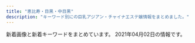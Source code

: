 ```yaml
---
title: "恵比寿・目黒・中目黒"
description: "キーワード別にの巨乳アジアン・チャイナエステ嬢情報をまとめました。"
---
```


新着画像と新着キーワードをまとめています。
2021年04月02日の情報です。

<DmmAffiliateIns />
<KeywordTable
  shops={
    [
    {
        "img_links": [
            "http://www.himawari-aroma.xyz/images/13.png",
            "http://www.himawari-aroma.xyz/images/sys.jpg",
            "http://www.himawari-aroma.xyz/images/shop/4/1.jpg",
            "http://www.himawari-aroma.xyz/images/shop/1.png",
            "http://www.himawari-aroma.xyz/images/shop/4/2.jpg",
            "http://www.himawari-aroma.xyz/images/staff/3/ami.png",
            "http://www.himawari-aroma.xyz/images/psd/off.jpg",
            "http://www.himawari-aroma.xyz/images/staff/3/mayu.png"
        ],
        "url": "http://www.himawari-aroma.xyz/",
        "keywords": {},
        "name": "\u3072\u307e\u308f\u308a",
        "station": "JR\u6075\u6bd4\u5bff\u99c5\u897f\u53e3"
    },
    {
        "name": "RelaCute \u30ea\u30e9\u30ad\u30e5\u30fc\u30c8",
        "keywords": {},
        "station": "JR\u76ee\u9ed2\u99c5\u6771\u53e3",
        "url": "http://relacute.tyo.cm/",
        "img_links": []
    },
    {
        "img_links": [
            "http://iyashi-kokoro.info/img/st49.jpg",
            "http://iyashi-kokoro.info/i/img/st65.jpg",
            "http://iyashi-kokoro.info/img/st53.jpg",
            "http://iyashi-kokoro.info/i/img/st20.jpg",
            "http://iyashi-kokoro.info/i/img/r3.jpg",
            "http://iyashi-kokoro.info/i/img/st29.jpg",
            "http://iyashi-kokoro.info/i/img/st44.jpg",
            "http://iyashi-kokoro.info/img/s54.jpg",
            "http://iyashi-kokoro.info/img/st62.jpg",
            "http://iyashi-kokoro.info/i/img/st39.jpg",
            "http://iyashi-kokoro.info/i/img/r5.jpg",
            "http://iyashi-kokoro.info/i/img/st32.jpg",
            "http://iyashi-kokoro.info/i/img/st51.jpg",
            "http://iyashi-kokoro.info/img/cam.jpg",
            "http://iyashi-kokoro.info/img/st43.jpg",
            "http://iyashi-kokoro.info/i/img/st58.jpg",
            "http://iyashi-kokoro.info/img/st51.jpg",
            "http://iyashi-kokoro.info/i/img/s4.jpg",
            "http://iyashi-kokoro.info/img/s57.jpg",
            "http://iyashi-kokoro.info/img/st59.jpg",
            "http://iyashi-kokoro.info/i/img/st53.jpg",
            "http://iyashi-kokoro.info/img/s64.jpg",
            "http://iyashi-kokoro.info/img/st39.jpg",
            "http://iyashi-kokoro.info/i/img/st49.jpg",
            "http://iyashi-kokoro.info/i/img/st56.jpg",
            "http://iyashi-kokoro.info/img/st61.jpg",
            "http://iyashi-kokoro.info/i/img/st42.jpg",
            "http://iyashi-kokoro.info/img/st29.jpg",
            "http://iyashi-kokoro.info/img/st65.jpg",
            "http://iyashi-kokoro.info/img/st42.jpg",
            "http://iyashi-kokoro.info/img/s58.jpg",
            "http://iyashi-kokoro.info/i/img/r1.jpg",
            "http://iyashi-kokoro.info/img/st40.jpg",
            "http://iyashi-kokoro.info/i/img/s3.jpg",
            "http://iyashi-kokoro.info/i/img/st57.jpg",
            "http://iyashi-kokoro.info/img/s59.jpg",
            "http://iyashi-kokoro.info/i/img/st41.jpg",
            "http://iyashi-kokoro.info/img/st56.jpg",
            "http://iyashi-kokoro.info/img/mo.png",
            "http://iyashi-kokoro.info/i/img/st62.jpg",
            "http://iyashi-kokoro.info/img/s55.jpg",
            "http://iyashi-kokoro.info/img/s60.jpg",
            "http://iyashi-kokoro.info/img/st41.jpg",
            "http://iyashi-kokoro.info/i/img/st43.jpg",
            "http://iyashi-kokoro.info/i/img/st50.jpg",
            "http://iyashi-kokoro.info/img/s63.jpg",
            "http://iyashi-kokoro.info/i/img/st40.jpg",
            "http://iyashi-kokoro.info/img/st63.jpg",
            "http://iyashi-kokoro.info/img/s62.jpg",
            "http://iyashi-kokoro.info/img/st60.jpg",
            "http://iyashi-kokoro.info/img/botton.jpg",
            "http://iyashi-kokoro.info/img/st44.jpg",
            "http://iyashi-kokoro.info/img/st58.jpg",
            "http://iyashi-kokoro.info/img/s56.jpg",
            "http://iyashi-kokoro.info/img/st20.jpg",
            "http://iyashi-kokoro.info/i/img/st60.jpg",
            "http://iyashi-kokoro.info/i/img/st52.jpg",
            "http://iyashi-kokoro.info/i/img/st61.jpg",
            "http://iyashi-kokoro.info/img/st32.jpg",
            "http://iyashi-kokoro.info/img/s18.jpg",
            "http://iyashi-kokoro.info/img/st55.jpg",
            "http://iyashi-kokoro.info/i/img/s2.jpg",
            "http://iyashi-kokoro.info/i/img/st54.jpg",
            "http://iyashi-kokoro.info/i/img/r4.jpg",
            "http://iyashi-kokoro.info/i/img/r2.jpg",
            "http://iyashi-kokoro.info/i/img/st59.jpg",
            "http://iyashi-kokoro.info/i/img/r6.jpg",
            "http://iyashi-kokoro.info/img/st57.jpg",
            "http://iyashi-kokoro.info/img/s65.jpg",
            "http://iyashi-kokoro.info/img/st64.jpg",
            "http://iyashi-kokoro.info/img/st54.jpg",
            "http://iyashi-kokoro.info/img/st46.jpg",
            "http://iyashi-kokoro.info/i/img/st64.jpg",
            "http://iyashi-kokoro.info/i/img/s1.jpg",
            "http://iyashi-kokoro.info/i/img/st55.jpg",
            "http://iyashi-kokoro.info/img/st52.jpg",
            "http://iyashi-kokoro.info/img/s61.jpg",
            "http://iyashi-kokoro.info/img/fla.jpg",
            "http://iyashi-kokoro.info/i/img/st63.jpg",
            "http://iyashi-kokoro.info/img/st50.jpg"
        ],
        "station": "JR\u76ee\u9ed2\u99c5\u6771\u53e3",
        "url": "http://iyashi-kokoro.info/",
        "keywords": {
            "88": 7,
            "86": 38,
            "E": 13,
            "D": 40,
            "87": 3,
            "C": 7,
            "85": 5
        },
        "name": "\u307f\u3086\u304d"
    },
    {
        "station": "JR\u76ee\u9ed2\u99c5\u6771\u53e3",
        "keywords": {
            "82": 2,
            "F": 1,
            "C": 8,
            "87": 4,
            "83": 8,
            "E": 3,
            "D": 20,
            "89": 1,
            "93": 1,
            "86": 10,
            "85": 7,
            "G": 1
        },
        "url": "http://victoria.tyo.cm/",
        "img_links": [
            "http://victoria.tyo.cm/photos/sites/13/2020/01/2020011205500461.jpg",
            "http://victoria.tyo.cm/photos/sites/13/2018/12/2018122701570643.jpg",
            "http://victoria.tyo.cm/photos/sites/13/2019/01/2019012509534353.jpg",
            "http://victoria.tyo.cm/photos/sites/13/2020/02/202002030340133.jpg",
            "http://victoria.tyo.cm/images/room2.jpg",
            "http://victoria.tyo.cm/photos/sites/13/2021/02/2021021509575615.jpg",
            "http://victoria.tyo.cm/photos/sites/13/2020/01/2020011104241542.jpg",
            "http://victoria.tyo.cm/photos/sites/13/2019/04/2019040304024424.jpg",
            "http://victoria.tyo.cm/photos/sites/13/2020/02/2020021307433041.jpg",
            "http://victoria.tyo.cm/photos/sites/13/2019/01/2019011103510521.jpg",
            "http://victoria.tyo.cm/images/pick.jpg",
            "http://victoria.tyo.cm/photos/sites/13/2020/03/2020031904101259.jpg",
            "http://victoria.tyo.cm/images/room4.jpg",
            "http://victoria.tyo.cm/photos/sites/13/2018/12/2018122904411765.jpg",
            "http://victoria.tyo.cm/images/room3.jpg",
            "http://victoria.tyo.cm/photos/sites/13/2019/10/2019101403232834.jpg",
            "http://victoria.tyo.cm/images/face.jpg",
            "http://victoria.tyo.cm/photos/sites/13/2019/02/2019022703022355.jpg",
            "http://victoria.tyo.cm/photos/sites/13/2019/02/2019021407162693.jpg",
            "http://victoria.tyo.cm/photos/sites/13/2019/06/2019061005275095.jpg",
            "http://victoria.tyo.cm/photos/sites/13/2019/02/2019021206543056.jpg",
            "http://victoria.tyo.cm/photos/sites/13/2019/08/2019080607062415.jpg",
            "http://victoria.tyo.cm/photos/sites/13/2019/10/2019100904082968.jpg",
            "http://victoria.tyo.cm/photos/sites/13/2019/04/2019041807165826.jpg",
            "http://victoria.tyo.cm/photos/sites/13/2018/12/2018122701570616.jpg",
            "https://www.a-side.com/ad/koko/include/banner/koko_125x125.png",
            "http://victoria.tyo.cm/photos/sites/13/2020/01/2020012005552622.jpg",
            "http://victoria.tyo.cm/photos/sites/13/2019/01/2019012509505197.jpg",
            "http://victoria.tyo.cm/photos/sites/13/2020/10/2020100803550565.jpg",
            "http://victoria.tyo.cm/photos/sites/13/2018/12/2018121502493953.jpg",
            "http://victoria.tyo.cm/photos/sites/13/2019/05/201905100639429.jpg",
            "http://victoria.tyo.cm/images/top.jpg",
            "http://victoria.tyo.cm/photos/sites/13/2019/10/2019100904083557.jpg",
            "http://victoria.tyo.cm/photos/sites/13/2019/07/2019070206503156.jpg",
            "http://victoria.tyo.cm/photos/sites/13/2018/12/2018121502493814.jpg",
            "http://victoria.tyo.cm/photos/sites/13/2018/12/2018121502493879.jpg",
            "http://victoria.tyo.cm/images/room1.jpg",
            "http://victoria.tyo.cm/photos/sites/13/2019/01/2019010506293526.jpg",
            "http://victoria.tyo.cm/photos/sites/13/2019/12/2019120904521737.jpg",
            "http://victoria.tyo.cm/photos/sites/13/2019/12/2019120904521188.jpg",
            "http://victoria.tyo.cm/photos/sites/13/2019/01/2019010506292922.jpg",
            "http://victoria.tyo.cm/photos/sites/13/2019/12/2019120106181894.jpg",
            "http://victoria.tyo.cm/photos/sites/13/2018/12/2018122904422525.jpg",
            "http://victoria.tyo.cm/photos/sites/13/2019/01/2019012108071242.jpg",
            "http://victoria.tyo.cm/images/mobile.jpg",
            "http://victoria.tyo.cm/images/news.jpg",
            "http://victoria.tyo.cm/images/s_staff.png",
            "http://victoria.tyo.cm/photos/sites/13/2019/12/2019120406433710.jpg",
            "http://victoria.tyo.cm/photos/sites/13/2018/12/2018121502493847.jpg",
            "http://victoria.tyo.cm/photos/sites/13/2020/02/2020020104570910.jpg",
            "http://victoria.tyo.cm/photos/sites/13/2020/01/2020012005552181.jpg"
        ],
        "name": "Victoria\u30fb\u30d3\u30af\u30c8\u30ea\u30a2"
    },
    {
        "keywords": {},
        "url": "http://www.ourstarts.site/",
        "name": "\u30cb\u30e3\u30fc\u30cb\u30e3\u30fc",
        "station": "JR\u6075\u6bd4\u5bff\u99c5\u897f\u53e3",
        "img_links": [
            "http://www.ourstarts.site/templets/default/picture/tel_contact.png",
            "http://www.ourstarts.site/uploads/allimg/200729/1-200H9141912.jpg",
            "http://www.ourstarts.site/uploads/allimg/200729/1-200H9141213.jpg",
            "http://www.ourstarts.site/templets/default/images/t3.jpg",
            "http://www.ourstarts.site/templets/default/picture/staff.png",
            "http://www.ourstarts.site/templets/default/picture/close.png",
            "http://www.ourstarts.site/uploads/200729/1-200H9140Q13E.jpg",
            "http://www.ourstarts.site/templets/default/picture/news.png",
            "http://www.ourstarts.site/templets/default/picture/head_tell.png",
            "http://www.ourstarts.site/templets/default/images/t2.jpg",
            "http://www.ourstarts.site/templets/default/picture/timg (1).png",
            "http://www.ourstarts.site/uploads/allimg/200729/1-200H9141229.jpg",
            "http://www.ourstarts.site/templets/default/picture/foot_tel.png",
            "http://www.ourstarts.site/uploads/200729/1-200H9140K5J4.jpg",
            "http://www.ourstarts.site/uploads/200729/1-200H9141612609.jpg",
            "http://www.ourstarts.site/templets/default/picture/right.png",
            "http://www.ourstarts.site/templets/default/images/t1.jpg",
            "http://www.ourstarts.site/uploads/180917/1-1P91G6122J28.jpg"
        ]
    },
    {
        "name": "\u30d0\u30d9\u30eb",
        "url": "https://meguro-babel.com/",
        "img_links": [
            "https://meguro-babel.com/images/room/photo02.jpg",
            "https://meguro-babel.com/images/room/photo03.jpg",
            "https://meguro-babel.com/girl/9.jpg",
            "https://meguro-babel.com/topics/img/156-1.jpg",
            "https://meguro-babel.com/girl/4.jpg",
            "https://meguro-babel.com/girl/21.jpg",
            "https://meguro-babel.com/topics/img/145-1.jpg",
            "https://meguro-babel.com/images/topimg4.jpg",
            "https://meguro-babel.com/images/room/photo04.jpg",
            "https://meguro-babel.com/girl/7.jpg",
            "https://meguro-babel.com/images/room/photo01.jpg",
            "https://meguro-babel.com/images/qr.jpg",
            "https://meguro-babel.com/girl/15.jpg",
            "https://meguro-babel.com/girl/5.jpg",
            "https://meguro-babel.com/images/img_1.jpg",
            "https://meguro-babel.com/girl/1.jpg",
            "https://meguro-babel.com/girl/8.jpg",
            "https://meguro-babel.com/topics/img/158-1.jpg",
            "https://meguro-babel.com/girl/24.jpg"
        ],
        "keywords": {},
        "station": "JR\u76ee\u9ed2\u99c5\u6771\u53e3"
    },
    {
        "keywords": {
            "87": 4,
            "D": 6,
            "85": 2,
            "86": 2,
            "C": 14
        },
        "station": "\u897f\u5c0f\u5c71\u99c5",
        "img_links": [
            "http://www.oasis.esjoho.com/files/004-02.jpg",
            "http://www.oasis.esjoho.com/img/btn_side_mobile.jpg",
            "http://www.oasis.esjoho.com/img/tel.png",
            "http://www.oasis.esjoho.com/files/002.jpg",
            "http://www.oasis.esjoho.com/img/pickup.jpg",
            "http://www.oasis.esjoho.com/files/004.jpg",
            "http://www.oasis.esjoho.com/files/005-02.jpg",
            "http://www.oasis.esjoho.com/files/005.jpg",
            "http://www.oasis.esjoho.com/files/001.jpg",
            "http://www.oasis.esjoho.com/files/001-02.jpg",
            "http://www.oasis.esjoho.com/files/002-02.jpg",
            "http://www.oasis.esjoho.com/img/goback.jpg",
            "http://www.oasis.esjoho.com/img/btn_blog.png",
            "http://www.oasis.esjoho.com/img/ttl_info.png",
            "http://www.oasis.esjoho.com/img/ttl_news.png"
        ],
        "url": "http://www.oasis.esjoho.com/",
        "name": "\u7652\u3057\u5bb6"
    },
    {
        "station": "\u4e2d\u76ee\u9ed2\u99c5\u897f\u53e3",
        "url": "http://nakamegurofun.com/",
        "img_links": [
            "http://nakamegurofun.com/files/003-020964.jpg",
            "http://nakamegurofun.com/images/s1.jpg",
            "http://nakamegurofun.com/files/0050964.jpg",
            "http://nakamegurofun.com/images/zi_staff.png",
            "http://nakamegurofun.com/files/005-030964.jpg",
            "http://nakamegurofun.com/files/003-030964.jpg",
            "http://nakamegurofun.com/files/0020964.jpg",
            "http://nakamegurofun.com/files/0054f22.jpg",
            "http://nakamegurofun.com/images/shop/shop04.jpg",
            "http://nakamegurofun.com/images/s4.jpg",
            "http://nakamegurofun.com/files/008-030964.jpg",
            "http://nakamegurofun.com/files/005fa9d.jpg",
            "http://nakamegurofun.com/files/008fa9d.jpg",
            "http://nakamegurofun.com/files/005-020964.jpg",
            "http://nakamegurofun.com/images/main_top.png",
            "http://nakamegurofun.com/files/006-020964.jpg",
            "http://nakamegurofun.com/files/008-020964.jpg",
            "http://nakamegurofun.com/files/0030964.jpg",
            "http://nakamegurofun.com/images/infotiao1.jpg",
            "http://nakamegurofun.com/files/002-020964.jpg",
            "http://nakamegurofun.com/images/s3.jpg",
            "http://nakamegurofun.com/images/shop/shop02.jpg",
            "http://nakamegurofun.com/images/service91a6.png",
            "http://nakamegurofun.com/images/shop/shop03.jpg",
            "http://nakamegurofun.com/files/003fa9d.jpg",
            "http://nakamegurofun.com/files/002fa9d.jpg",
            "http://nakamegurofun.com/images/tel.png",
            "http://nakamegurofun.com/files/0060964.jpg",
            "http://nakamegurofun.com/files/006fa9d.jpg",
            "http://nakamegurofun.com/files/0084f22.jpg",
            "http://nakamegurofun.com/files/0024f22.jpg",
            "http://nakamegurofun.com/files/006-030964.jpg",
            "http://nakamegurofun.com/images/shop/shop01.jpg",
            "http://nakamegurofun.com/files/007fa9d.jpg",
            "http://nakamegurofun.com/files/007-020964.jpg",
            "http://nakamegurofun.com/files/0074f22.jpg",
            "http://nakamegurofun.com/images/xian.png",
            "http://nakamegurofun.com/files/007-030964.jpg",
            "http://nakamegurofun.com/files/0064f22.jpg",
            "http://nakamegurofun.com/images/zi_massage.png",
            "http://nakamegurofun.com/images/s2.jpg",
            "http://nakamegurofun.com/files/0034f22.jpg",
            "http://nakamegurofun.com/files/0070964.jpg",
            "http://nakamegurofun.com/files/002-030964.jpg",
            "http://nakamegurofun.com/files/0080964.jpg",
            "http://nakamegurofun.com/images/s5.jpg",
            "http://nakamegurofun.com/images/main_bottom.png"
        ],
        "keywords": {
            "D": 5,
            "87": 4,
            "88": 1,
            "C": 1,
            "85": 1
        },
        "name": "Flower \uff5e\u30d5\u30e9\u30ef\u30fc\uff5e"
    },
    {
        "station": "\u4e2d\u76ee\u9ed2\u99c5\u5357\u6539\u672d\u897f\u53e3",
        "url": "http://kaizokusen.jpn.mn/",
        "img_links": [
            "http://kaizokusen.jpn.mn/photos/sites/31/2019/12/201912200917482.jpg",
            "http://kaizokusen.jpn.mn/images/s_pick.png",
            "http://kaizokusen.jpn.mn/photos/sites/31/2020/05/2020051510144982.jpg",
            "http://kaizokusen.jpn.mn/photos/sites/31/2020/11/2020112103070699.jpg",
            "http://kaizokusen.jpn.mn/photos/sites/31/2019/11/2019111410352979.jpg",
            "http://kaizokusen.jpn.mn/photos/sites/31/2019/02/2019021410470448.jpg",
            "http://kaizokusen.jpn.mn/photos/sites/31/2019/01/2019010309225534.jpg",
            "http://kaizokusen.jpn.mn/photos/sites/31/2020/12/2020120801390122.jpg",
            "http://kaizokusen.jpn.mn/photos/sites/31/2020/02/202002070127147.jpg",
            "http://kaizokusen.jpn.mn/photos/sites/31/2019/06/2019060402255271.jpg",
            "http://kaizokusen.jpn.mn/images/top.jpg",
            "http://kaizokusen.jpn.mn/images/news_bj1.jpg",
            "http://kaizokusen.jpn.mn/photos/sites/31/2020/06/2020060409294464.jpg",
            "http://kaizokusen.jpn.mn/photos/sites/31/2019/06/2019061406003197.jpg",
            "http://kaizokusen.jpn.mn/images/s_contact.jpg",
            "http://kaizokusen.jpn.mn/photos/sites/31/2019/11/2019111401215721.jpg",
            "http://kaizokusen.jpn.mn/images/s_news.jpg",
            "http://kaizokusen.jpn.mn/images/headline.jpg",
            "http://kaizokusen.jpn.mn/photos/sites/31/2020/04/2020042207290081.jpg",
            "http://kaizokusen.jpn.mn/photos/sites/31/2020/08/2020082411195272.jpg",
            "http://kaizokusen.jpn.mn/photos/sites/31/2019/11/2019112102290816.jpg",
            "http://kaizokusen.jpn.mn/photos/sites/31/2019/03/2019032710574970.jpg",
            "http://kaizokusen.jpn.mn/photos/sites/31/2019/01/2019012803255272.jpg",
            "http://kaizokusen.jpn.mn/photos/sites/31/2020/03/2020031402334084.jpg",
            "http://kaizokusen.jpn.mn/photos/sites/31/2018/12/2018121710580889.jpg",
            "http://kaizokusen.jpn.mn/photos/sites/31/2020/06/2020061302013959.jpg",
            "http://kaizokusen.jpn.mn/photos/sites/31/2020/02/2020022107354732.jpg",
            "http://kaizokusen.jpn.mn/photos/sites/31/2018/12/2018122706404758.jpg",
            "http://kaizokusen.jpn.mn/photos/sites/31/2020/01/2020011609085443.jpg",
            "http://kaizokusen.jpn.mn/images/end.png",
            "http://kaizokusen.jpn.mn/images/s_link.png",
            "http://kaizokusen.jpn.mn/images/news04.jpg",
            "http://kaizokusen.jpn.mn/photos/sites/31/2019/06/2019060402255852.jpg",
            "http://kaizokusen.jpn.mn/photos/sites/31/2019/01/201901130238317.jpg",
            "http://kaizokusen.jpn.mn/images/mobile.jpg",
            "http://kaizokusen.jpn.mn/photos/sites/31/2019/05/2019051702252726.jpg",
            "http://kaizokusen.jpn.mn/photos/sites/31/2021/03/202103220145503.jpg",
            "http://kaizokusen.jpn.mn/photos/sites/31/2020/03/2020030801205388.jpg",
            "http://kaizokusen.jpn.mn/photos/sites/31/2019/06/2019061406003081.jpg",
            "http://kaizokusen.jpn.mn/photos/sites/31/2019/09/2019092905302643.jpg",
            "http://kaizokusen.jpn.mn/photos/sites/31/2020/08/2020080301195061.jpg",
            "http://kaizokusen.jpn.mn/photos/sites/31/2020/01/2020010602051995.jpg",
            "http://kaizokusen.jpn.mn/photos/sites/31/2019/12/2019122806012497.jpg",
            "http://kaizokusen.jpn.mn/images/news_bj3.jpg",
            "http://kaizokusen.jpn.mn/photos/sites/31/2019/04/2019040301572848.jpg",
            "http://kaizokusen.jpn.mn/images/news03.jpg",
            "http://kaizokusen.jpn.mn/photos/sites/31/2019/09/2019091102140786.jpg",
            "http://kaizokusen.jpn.mn/photos/sites/31/2019/03/2019032601332117.jpg",
            "http://kaizokusen.jpn.mn/photos/sites/31/2019/12/2019121904244431.jpg",
            "http://kaizokusen.jpn.mn/photos/sites/31/2020/06/2020061305220545.jpg",
            "http://kaizokusen.jpn.mn/photos/sites/31/2019/02/2019022801560094.jpg",
            "http://kaizokusen.jpn.mn/photos/sites/31/2020/06/2020062208015349.jpg",
            "http://kaizokusen.jpn.mn/images/s_staff.png",
            "http://kaizokusen.jpn.mn/photos/sites/31/2018/07/2018070912312985.jpg"
        ],
        "name": "\u6d77\u8cca\u8239",
        "keywords": {
            "83": 7,
            "C": 44,
            "88": 9,
            "85": 27,
            "84": 2,
            "D": 76,
            "E": 27,
            "87": 31,
            "86": 30
        }
    },
    {
        "img_links": [
            "http://angel.jpn.cm/photos/sites/3/2017/11/201711280608539.jpg",
            "http://angel.jpn.cm/images/s_mobile.png",
            "http://angel.jpn.cm/photos/sites/3/2016/08/staff7a.jpg",
            "http://angel.jpn.cm/photos/sites/3/2018/11/201811011331167.jpg",
            "http://angel.jpn.cm/photos/sites/3/2021/02/2021021714005240.jpg",
            "http://angel.jpn.cm/photos/sites/3/2019/07/2019071213431954.jpg",
            "http://angel.jpn.cm/photos/sites/3/2016/10/staff41.jpg",
            "http://angel.jpn.cm/photos/sites/3/2019/11/201911181407260.jpg",
            "http://angel.jpn.cm/images/s_staff.png",
            "http://angel.jpn.cm/photos/sites/3/2016/09/staff40a.jpg",
            "http://angel.jpn.cm/photos/sites/3/2016/08/staff21.jpg",
            "http://angel.jpn.cm/images/s_link.png",
            "http://angel.jpn.cm/images/room5.jpg",
            "http://angel.jpn.cm/photos/sites/3/2016/08/staff11.jpg",
            "http://angel.jpn.cm/photos/sites/3/2016/08/staff25a.jpg",
            "http://angel.jpn.cm/images/nbj3.jpg",
            "http://angel.jpn.cm/photos/sites/3/2016/10/staff01a.jpg",
            "http://angel.jpn.cm/images/top01.jpg",
            "http://angel.jpn.cm/photos/sites/3/2017/03/2.jpg",
            "http://angel.jpn.cm/images/room1.jpg",
            "http://angel.jpn.cm/photos/sites/3/2021/02/2021022516024747.jpg",
            "http://angel.jpn.cm/photos/sites/3/2016/08/staff29.jpg",
            "http://angel.jpn.cm/photos/sites/3/2016/08/staff24.jpg",
            "http://angel.jpn.cm/images/girl-z2.jpg",
            "http://angel.jpn.cm/photos/sites/3/2016/08/staff5.jpg",
            "http://angel.jpn.cm/images/room7.jpg",
            "http://angel.jpn.cm/photos/sites/3/2020/09/2020092511154515.jpg",
            "http://angel.jpn.cm/photos/sites/3/2016/08/staff7.jpg",
            "http://angel.jpn.cm/photos/sites/3/2019/12/2019122718552333.jpg",
            "http://angel.jpn.cm/photos/sites/3/2016/08/staff22a.jpg",
            "http://angel.jpn.cm/photos/sites/3/2017/12/201712270537317.jpg",
            "http://angel.jpn.cm/photos/sites/3/2019/06/201906051042276.jpg",
            "http://angel.jpn.cm/photos/sites/3/2016/08/staff23.jpg",
            "http://angel.jpn.cm/photos/sites/3/2019/10/2019100910242499.jpg",
            "http://angel.jpn.cm/photos/sites/3/2016/08/staff35.jpg",
            "http://angel.jpn.cm/photos/sites/3/2016/08/staff28.jpg",
            "http://angel.jpn.cm/photos/sites/3/2016/08/staff4.jpg",
            "http://angel.jpn.cm/photos/sites/3/2016/08/staff39.jpg",
            "http://angel.jpn.cm/photos/sites/3/2017/05/8.jpg",
            "http://angel.jpn.cm/photos/sites/3/2018/09/2018091001155585.jpg",
            "http://angel.jpn.cm/images/mobile.jpg",
            "http://angel.jpn.cm/photos/sites/3/2019/12/2019122718552413.jpg",
            "http://angel.jpn.cm/photos/sites/3/2016/08/staff38.jpg",
            "http://angel.jpn.cm/photos/sites/3/2018/06/2018061505064251.jpg",
            "http://angel.jpn.cm/photos/sites/3/2016/08/staff4a.jpg",
            "http://angel.jpn.cm/photos/sites/3/2017/04/1.jpg",
            "http://angel.jpn.cm/images/room4.jpg",
            "http://cdn.dino-es.com/images/logo/150x40DinoEs.png",
            "http://angel.jpn.cm/images/s_pick.png",
            "http://angel.jpn.cm/photos/sites/3/2016/08/staff2.jpg",
            "http://angel.jpn.cm/photos/sites/3/2016/10/staff01.jpg",
            "http://angel.jpn.cm/photos/sites/3/2016/08/staff28a.jpg",
            "http://angel.jpn.cm/photos/sites/3/2016/08/staff37.jpg",
            "http://angel.jpn.cm/images/room2.jpg",
            "http://angel.jpn.cm/photos/sites/3/2016/08/staff22.jpg",
            "http://angel.jpn.cm/photos/sites/3/2018/06/2018062105525655.jpg",
            "http://angel.jpn.cm/photos/sites/3/2019/12/2019122718552430.jpg",
            "http://angel.jpn.cm/photos/sites/3/2016/08/staff25.jpg",
            "http://angel.jpn.cm/photos/sites/3/2017/01/1.jpg",
            "http://angel.jpn.cm/photos/sites/3/2016/09/staff40.jpg",
            "http://angel.jpn.cm/photos/sites/3/2017/11/2017112010234266.jpg",
            "http://angel.jpn.cm/images/top02.jpg",
            "http://angel.jpn.cm/photos/sites/3/2020/06/2020061515170635.jpg",
            "http://angel.jpn.cm/photos/sites/3/2018/06/2018061601280885.jpg",
            "http://angel.jpn.cm/photos/sites/3/2016/08/staff36h.jpg",
            "http://angel.jpn.cm/images/room6.jpg",
            "http://angel.jpn.cm/photos/sites/3/2016/08/staff36g.jpg",
            "http://angel.jpn.cm/photos/sites/3/2016/08/staff8.jpg",
            "http://angel.jpn.cm/photos/sites/3/2016/08/staff3.jpg",
            "http://angel.jpn.cm/images/s_news.png",
            "http://angel.jpn.cm/photos/sites/3/2019/11/2019111814073465.jpg",
            "http://angel.jpn.cm/photos/sites/3/2018/06/2018061505064271.jpg",
            "http://angel.jpn.cm/photos/sites/3/2016/08/staff8a.jpg",
            "http://angel.jpn.cm/photos/sites/3/2016/08/staff3a.jpg",
            "http://angel.jpn.cm/images/girl-z1.jpg",
            "http://angel.jpn.cm/photos/sites/3/2016/09/72670992207769698.jpg",
            "http://angel.jpn.cm/photos/sites/3/2016/08/staff29a.jpg",
            "http://angel.jpn.cm/photos/sites/3/2019/06/2019060510404179.jpg",
            "http://angel.jpn.cm/photos/sites/3/2018/06/2018061601280970.jpg",
            "http://angel.jpn.cm/images/room3.jpg",
            "http://angel.jpn.cm/photos/sites/3/2016/08/staff21a.jpg",
            "http://angel.jpn.cm/photos/sites/3/2016/08/staff37a.jpg",
            "http://angel.jpn.cm/photos/sites/3/2016/08/staff14.jpg",
            "http://angel.jpn.cm/photos/sites/3/2016/08/staff2a.jpg",
            "http://angel.jpn.cm/photos/sites/3/2019/07/2019071016030711.jpg",
            "http://angel.jpn.cm/images/info.jpg"
        ],
        "url": "http://angel.jpn.cm/",
        "station": "JR\u76ee\u9ed2\u99c5\u6771\u53e3",
        "keywords": {
            "F": 1,
            "85": 5,
            "86": 8,
            "90": 1,
            "C": 40,
            "E": 4,
            "87": 4,
            "89": 4,
            "88": 2,
            "D": 26,
            "84": 3
        },
        "name": "Angel-\u30a8\u30f3\u30b8\u30a7\u30eb-"
    },
    {
        "keywords": {
            "D": 19,
            "C": 7,
            "86": 17,
            "85": 7,
            "E": 5,
            "83": 7
        },
        "station": "JR\u6075\u6bd4\u5bff\u99c5\u897f\u53e3",
        "url": "http://hi-msg.com/tonton/",
        "img_links": [
            "http://hi-msg.com/tonton/images/an_2_02.jpg",
            "http://hi-msg.com/tonton/images/an_5_01.jpg",
            "http://hi-msg.com/tonton/images/an_6_01.jpg",
            "http://hi-msg.com/tonton/images/an_1_01.jpg",
            "http://hi-msg.com/tonton/images/an_2_01.jpg",
            "http://hi-msg.com/tonton/images/index_01.jpg",
            "http://hi-msg.com/tonton/images/index-1.jpg",
            "http://hi-msg.com/tonton/images/staff_images/st3.jpg",
            "http://hi-msg.com/tonton/images/fbb.jpg",
            "http://hi-msg.com/tonton/images/an_6_02.jpg",
            "http://hi-msg.com/tonton/images/slider/slide2.png",
            "http://hi-msg.com/tonton/images/qr.jpg",
            "http://hi-msg.com/tonton/images/staff_images/st1.jpg",
            "http://hi-msg.com/tonton/images/an_5_02.jpg",
            "http://hi-msg.com/tonton/images/staff_images/st5.jpg",
            "http://hi-msg.com/tonton/images/slider/slide1s.png",
            "http://hi-msg.com/tonton/images/r4.jpg",
            "http://hi-msg.com/tonton/images/staff_images/st2.jpg",
            "http://hi-msg.com/tonton/images/an_1_02.jpg",
            "http://hi-msg.com/tonton/images/staff_images/st4.jpg",
            "http://hi-msg.com/tonton/images/r1.jpg",
            "http://hi-msg.com/tonton/images/eve1.png",
            "http://hi-msg.com/tonton/images/r2.jpg",
            "http://hi-msg.com/tonton/images/slider/slide3s.png",
            "http://hi-msg.com/tonton/images/sys1.jpg",
            "http://hi-msg.com/tonton/images/an_4_01.jpg",
            "http://hi-msg.com/tonton/images/slider/slide3.png",
            "http://hi-msg.com/tonton/images/staff_images/sl.png",
            "http://hi-msg.com/tonton/images/slider/slide1.png",
            "http://hi-msg.com/tonton/images/an_3_01.jpg",
            "http://hi-msg.com/tonton/images/an_3_02.jpg",
            "http://hi-msg.com/tonton/images/r3.jpg",
            "http://hi-msg.com/tonton/images/slider/slide2s.png",
            "http://hi-msg.com/tonton/images/an_4_02.jpg",
            "http://hi-msg.com/tonton/images/index-2.jpg"
        ],
        "name": "\u30c8\u30f3\u30c8\u30f3"
    },
    {
        "keywords": {
            "87": 12,
            "E": 2,
            "86": 12,
            "88": 2,
            "C": 13,
            "85": 13,
            "D": 24
        },
        "name": "\u7f8e\u9b54\u5973",
        "station": "JR\u6075\u6bd4\u5bff\u99c5\u897f\u53e3",
        "img_links": [
            "http://bimajo-massage.work/sp/img/sys.jpg",
            "http://bimajo-massage.work/sp/img/st7.jpg",
            "http://bimajo-massage.work/img/acc1.jpg",
            "http://bimajo-massage.work/sp/img/st1.jpg",
            "http://bimajo-massage.work/sp/img/pc.jpg",
            "http://bimajo-massage.work/img/st7.jpg",
            "http://bimajo-massage.work/sp/img/t-a.jpg",
            "http://bimajo-massage.work/sp/img/st5.jpg",
            "http://bimajo-massage.work/img/sta1.jpg",
            "http://bimajo-massage.work/img/st1.jpg",
            "http://bimajo-massage.work/sp/img/add.jpg",
            "http://bimajo-massage.work/sp/img/p-5.jpg",
            "http://bimajo-massage.work/sp/img/info.jpg",
            "http://bimajo-massage.work/sp/img/t-s.jpg",
            "http://bimajo-massage.work/img/acc2.jpg",
            "http://bimajo-massage.work/sp/img/tit.jpg",
            "http://bimajo-massage.work/sp/img/tel.jpg",
            "http://bimajo-massage.work/img/pic.png",
            "http://bimajo-massage.work/sp/img/st6.jpg",
            "http://bimajo-massage.work/img/mo.png",
            "http://bimajo-massage.work/sp/img/acc1.jpg",
            "http://bimajo-massage.work/img/st5.jpg",
            "http://bimajo-massage.work/sp/img/p-7.jpg",
            "http://bimajo-massage.work/sp/img/t-t.jpg",
            "http://bimajo-massage.work/sp/img/t-o.jpg",
            "http://bimajo-massage.work/img/sta7.jpg",
            "http://bimajo-massage.work/sp/img/pic.jpg",
            "http://bimajo-massage.work/sp/img/t-r.jpg",
            "http://bimajo-massage.work/img/sta5.jpg",
            "http://bimajo-massage.work/img/sta6.jpg",
            "http://bimajo-massage.work/img/xmas.png",
            "http://bimajo-massage.work/img/body-.png",
            "http://bimajo-massage.work/sp/img/p-6.jpg",
            "http://bimajo-massage.work/sp/img/acc2.jpg",
            "http://bimajo-massage.work/sp/img/time.jpg",
            "http://bimajo-massage.work/sp/img/cam.jpg",
            "http://bimajo-massage.work/img/st6.jpg",
            "http://bimajo-massage.work/sp/img/botton.jpg",
            "http://bimajo-massage.work/img/bottom.png"
        ],
        "url": "http://bimajo-massage.work/"
    },
    {
        "keywords": {
            "C": 35,
            "D": 19
        },
        "img_links": [
            "http://with-you.tyo.cm/photos/sites/6/2019/11/2019110107572662.jpg",
            "http://with-you.tyo.cm/photos/sites/6/2019/11/2019111915264046.jpg",
            "http://with-you.tyo.cm/photos/sites/6/2020/03/2020032714542799.jpg",
            "http://with-you.tyo.cm/photos/sites/6/2019/12/2019121914290210.jpg",
            "http://with-you.tyo.cm/images/s_pick.jpg",
            "http://with-you.tyo.cm/photos/sites/6/2019/11/2019112916075124.jpg",
            "http://with-you.tyo.cm/photos/sites/6/2019/11/2019112916080552.jpg",
            "http://with-you.tyo.cm/photos/sites/6/2019/12/2019121914290846.jpg",
            "http://with-you.tyo.cm/images/top.png",
            "http://with-you.tyo.cm/photos/sites/6/2019/12/2019121017051599.jpg",
            "http://with-you.tyo.cm/photos/sites/6/2019/11/2019112517122617.jpg",
            "http://with-you.tyo.cm/photos/sites/6/2020/03/2020032714573892.jpg",
            "http://with-you.tyo.cm/photos/sites/6/2019/03/2019030615474648.jpg",
            "http://with-you.tyo.cm/photos/sites/6/2019/11/2019110108001772.jpg",
            "http://with-you.tyo.cm/photos/sites/6/2019/10/2019102716505281.jpg",
            "http://with-you.tyo.cm/photos/sites/6/2019/11/2019111915264240.jpg",
            "http://with-you.tyo.cm/photos/sites/6/2019/11/2019110806175615.jpg",
            "http://with-you.tyo.cm/photos/sites/6/2021/02/2021022216380216.jpg",
            "http://with-you.tyo.cm/photos/sites/6/2020/09/2020092511214697.jpg",
            "http://with-you.tyo.cm/photos/sites/6/2020/06/2020061515330329.jpg",
            "http://with-you.tyo.cm/photos/sites/6/2019/12/2019121017051597.jpg",
            "http://with-you.tyo.cm/photos/sites/6/2020/06/2020061515324852.jpg",
            "http://with-you.tyo.cm/photos/sites/6/2019/11/2019110107573374.jpg",
            "http://with-you.tyo.cm/images/s_link.jpg",
            "http://with-you.tyo.cm/photos/sites/6/2019/11/2019110108002447.jpg",
            "http://with-you.tyo.cm/photos/sites/6/2019/06/2019060510455732.jpg",
            "http://with-you.tyo.cm/photos/sites/6/2019/02/2019021818395644.jpg",
            "http://with-you.tyo.cm/photos/sites/6/2019/11/2019110806175734.jpg",
            "http://with-you.tyo.cm/images/s_news.jpg",
            "http://with-you.tyo.cm/photos/sites/6/2019/02/2019021816155116.jpg",
            "http://with-you.tyo.cm/photos/sites/6/2019/10/2019102716505124.jpg",
            "http://with-you.tyo.cm/photos/sites/6/2019/11/2019112214502832.jpg",
            "http://with-you.tyo.cm/images/s_recuit.jpg",
            "http://with-you.tyo.cm/photos/sites/6/2019/11/2019112916075813.jpg",
            "http://with-you.tyo.cm/photos/sites/6/2019/02/2019021816145119.jpg",
            "http://with-you.tyo.cm/photos/sites/6/2019/11/2019110606012817.jpg",
            "http://with-you.tyo.cm/photos/sites/6/2019/11/2019112517121980.jpg",
            "http://with-you.tyo.cm/photos/sites/6/2019/02/2019021818404723.jpg",
            "http://with-you.tyo.cm/photos/sites/6/2019/11/2019112214503286.jpg",
            "http://with-you.tyo.cm/images/s_staff.jpg"
        ],
        "station": "JR\u76ee\u9ed2\u99c5\u6771\u53e3",
        "url": "http://with-you.tyo.cm",
        "name": "With you\u30fb\u30a6\u30a3\u30ba\u30e6\u30fc"
    },
    {
        "station": "JR\u76ee\u9ed2\u99c5\u6771\u53e3",
        "url": "http://kintsuki.este88.com/",
        "img_links": [
            "http://kintsuki.este88.com/images/ph1.jpg",
            "http://kintsuki.este88.com/gals/kixyoko1.jpg",
            "http://kintsuki.este88.com/gals/kaori1.jpg",
            "http://kintsuki.este88.com/gals/yuyu1.jpg",
            "http://kintsuki.este88.com/gals/mika1.jpg",
            "http://kintsuki.este88.com/gals/momo1.jpg",
            "http://kintsuki.este88.com/gals/rei1.jpg",
            "http://kintsuki.este88.com/images/r01.jpg",
            "http://kintsuki.este88.com/images/r02.jpg",
            "http://kintsuki.este88.com/gals/kana1.jpg",
            "http://kintsuki.este88.com/images/r04.jpg",
            "http://kintsuki.este88.com/gals/koyuki1.jpg",
            "http://kintsuki.este88.com/gals/rina1.jpg"
        ],
        "name": "\u91d1\u306e\u6708",
        "keywords": {}
    },
    {
        "keywords": {
            "E": 57,
            "89": 18,
            "86": 60,
            "82": 18,
            "87": 78,
            "83": 39,
            "D": 141,
            "85": 123,
            "C": 138
        },
        "url": "http://fiji-resort.ests.jp/",
        "station": "\u4e2d\u76ee\u9ed2\u99c5\u897f\u53e3",
        "name": "\u30d5\u30a3\u30b8\u30fc\u30ea\u30be\u30fc\u30c8",
        "img_links": [
            "http://fiji-resort.ests.jp/images/access01.jpg",
            "http://fiji-resort.ests.jp/images/s_link.png",
            "http://fiji-resort.ests.jp/images/access03.jpg",
            "http://fiji-resort.ests.jp/images/access04.jpg",
            "http://fiji-resort.ests.jp/photos/sites/30/2019/04/2019042017525677.jpg",
            "http://fiji-resort.ests.jp/photos/sites/30/2019/03/2019033011105316.jpg",
            "http://fiji-resort.ests.jp/images/mobile.png",
            "http://fiji-resort.ests.jp/photos/sites/30/2019/03/2019031518525662.jpg",
            "http://fiji-resort.ests.jp/photos/sites/30/2019/05/2019050215480292.jpg",
            "http://fiji-resort.ests.jp/photos/sites/30/2019/06/2019060610451514.jpg",
            "http://fiji-resort.ests.jp/photos/sites/30/2019/06/2019061411123068.jpg",
            "http://fiji-resort.ests.jp/photos/sites/30/2018/09/2018091916161390.jpg",
            "http://fiji-resort.ests.jp/images/access05.jpg",
            "http://fiji-resort.ests.jp/photos/sites/30/2018/06/2018061511340989.jpg",
            "http://fiji-resort.ests.jp/images/top.png",
            "http://fiji-resort.ests.jp/photos/sites/30/2019/09/2019092914334514.jpg",
            "http://fiji-resort.ests.jp/images/end.png",
            "http://fiji-resort.ests.jp/photos/sites/30/2019/03/2019033011081995.jpg",
            "http://fiji-resort.ests.jp/images/line.png",
            "http://fiji-resort.ests.jp/photos/sites/30/2018/11/2018110510493920.jpg",
            "http://fiji-resort.ests.jp/images/s_staff.png",
            "http://fiji-resort.ests.jp/images/s_topics.png",
            "http://fiji-resort.ests.jp/photos/sites/30/2019/05/2019050215480157.jpg",
            "http://fiji-resort.ests.jp/photos/sites/30/2018/11/2018110510493422.jpg",
            "http://fiji-resort.ests.jp/photos/sites/30/2019/11/2019110909384037.jpg",
            "http://fiji-resort.ests.jp/photos/sites/30/2020/02/2020022116402274.jpg",
            "http://fiji-resort.ests.jp/images/access02.jpg",
            "http://fiji-resort.ests.jp/photos/sites/30/2018/09/2018091301234543.jpg",
            "http://fiji-resort.ests.jp/images/access06.jpg",
            "http://fiji-resort.ests.jp/images/topics_bj3.png",
            "http://fiji-resort.ests.jp/photos/sites/30/2019/12/2019121110440091.jpg",
            "http://fiji-resort.ests.jp/photos/sites/30/2019/05/2019050215480138.jpg"
        ]
    },
    {
        "keywords": {
            "84": 1,
            "86": 12,
            "87": 5,
            "88": 3,
            "83": 3,
            "85": 9,
            "D": 26,
            "F": 1,
            "E": 2,
            "C": 4
        },
        "url": "http://onlyone.tyo.cm/",
        "name": "OnlyOne",
        "img_links": [
            "http://onlyone.tyo.cm/photos/sites/5/2019/01/2019013017371133.jpg",
            "http://onlyone.tyo.cm/images/acc4.jpg",
            "http://onlyone.tyo.cm/photos/sites/5/2020/07/2020070215334437.jpg",
            "http://onlyone.tyo.cm/photos/sites/5/2019/05/2019050915292562.jpg",
            "http://onlyone.tyo.cm/photos/sites/5/2020/01/2020011412572423.jpg",
            "http://onlyone.tyo.cm/photos/sites/5/2019/08/2019080815010066.jpg",
            "http://onlyone.tyo.cm/images/s_staff.png",
            "http://onlyone.tyo.cm/photos/sites/5/2018/08/2018082407542866.jpg",
            "http://onlyone.tyo.cm/photos/sites/5/2019/02/2019022310345266.jpg",
            "http://onlyone.tyo.cm/images/s_link.png",
            "http://onlyone.tyo.cm/photos/sites/5/2019/11/2019112117013754.jpg",
            "http://onlyone.tyo.cm/photos/sites/5/2020/05/2020051419324761.jpg",
            "http://onlyone.tyo.cm/photos/sites/5/2020/09/2020092617301564.jpg",
            "http://onlyone.tyo.cm/photos/sites/5/2020/02/2020022610121615.jpg",
            "http://onlyone.tyo.cm/photos/sites/5/2020/09/2020092510523998.jpg",
            "http://onlyone.tyo.cm/photos/sites/5/2021/02/2021022216501749.jpg",
            "http://onlyone.tyo.cm/photos/sites/5/2019/07/2019070616424775.jpg",
            "http://onlyone.tyo.cm/photos/sites/5/2019/06/2019060510472559.jpg",
            "http://onlyone.tyo.cm/images/top.png",
            "http://onlyone.tyo.cm/photos/sites/5/2019/11/2019110105153240.jpg",
            "http://onlyone.tyo.cm/images/new.jpg",
            "http://onlyone.tyo.cm/photos/sites/5/2019/12/2019121715483135.jpg",
            "http://onlyone.tyo.cm/images/acc1.jpg",
            "http://onlyone.tyo.cm/photos/sites/5/2021/03/2021030316101022.jpg",
            "http://onlyone.tyo.cm/photos/sites/5/2019/12/2019120510353312.jpg",
            "http://onlyone.tyo.cm/images/acc2.jpg",
            "http://onlyone.tyo.cm/photos/sites/5/2019/01/2019011814353078.jpg",
            "http://onlyone.tyo.cm/photos/sites/5/2021/02/202102181024101.jpg",
            "http://onlyone.tyo.cm/photos/sites/5/2019/01/2019013017372064.jpg",
            "http://onlyone.tyo.cm/photos/sites/5/2018/03/2018031607430562.jpg",
            "http://onlyone.tyo.cm/images/room2.jpg",
            "http://onlyone.tyo.cm/photos/sites/5/2019/07/201907171609201.jpg",
            "http://onlyone.tyo.cm/photos/sites/5/2017/11/2017112708111797.jpg",
            "http://onlyone.tyo.cm/photos/sites/5/2018/09/2018092710191274.jpg",
            "http://onlyone.tyo.cm/photos/sites/5/2021/02/2021021810240848.jpg",
            "http://onlyone.tyo.cm/photos/sites/5/2018/10/201810181432433.jpg",
            "http://onlyone.tyo.cm/photos/sites/5/2020/09/2020092510524025.jpg",
            "http://onlyone.tyo.cm/photos/sites/5/2020/09/2020092218541894.jpg",
            "http://onlyone.tyo.cm/photos/sites/5/2019/11/2019110105152849.jpg",
            "http://onlyone.tyo.cm/photos/sites/5/2019/06/2019060510384975.jpg",
            "http://onlyone.tyo.cm/photos/sites/5/2020/01/2020011413501066.jpg",
            "http://onlyone.tyo.cm/photos/sites/5/2019/02/2019022310334774.jpg",
            "http://onlyone.tyo.cm/photos/sites/5/2018/08/2018080308152252.jpg",
            "http://onlyone.tyo.cm/photos/sites/5/2021/02/202102201049167.jpg",
            "http://onlyone.tyo.cm/photos/sites/5/2019/07/2019070711031982.jpg",
            "http://onlyone.tyo.cm/photos/sites/5/2018/07/2018071709241386.jpg",
            "http://onlyone.tyo.cm/photos/sites/5/2020/09/2020090210405221.jpg",
            "http://onlyone.tyo.cm/photos/sites/5/2020/01/2020011413500417.jpg",
            "http://onlyone.tyo.cm/images/acc3.jpg",
            "http://onlyone.tyo.cm/images/line.jpg",
            "http://onlyone.tyo.cm/photos/sites/5/2019/03/2019030418403098.jpg",
            "http://onlyone.tyo.cm/photos/sites/5/2021/02/2021022515094363.jpg",
            "http://onlyone.tyo.cm/photos/sites/5/2020/03/2020031716151746.jpg",
            "http://onlyone.tyo.cm/photos/sites/5/2018/11/2018112110301745.jpg",
            "http://onlyone.tyo.cm/images/room1.jpg",
            "http://onlyone.tyo.cm/photos/sites/5/2020/06/2020060815500896.jpg",
            "http://onlyone.tyo.cm/images/room4.jpg",
            "http://onlyone.tyo.cm/photos/sites/5/2019/05/2019052911352557.jpg",
            "http://onlyone.tyo.cm/photos/sites/5/2018/11/2018110713255310.jpg",
            "http://onlyone.tyo.cm/photos/sites/5/2020/07/2020070217061815.jpg",
            "http://onlyone.tyo.cm/photos/sites/5/2019/08/2019082610481667.jpg",
            "http://onlyone.tyo.cm/photos/sites/5/2018/06/2018062904050630.jpg",
            "http://onlyone.tyo.cm/photos/sites/5/2021/03/2021030316101626.jpg",
            "http://onlyone.tyo.cm/photos/sites/5/2019/07/2019071716092046.jpg",
            "http://onlyone.tyo.cm/images/room3.jpg",
            "http://onlyone.tyo.cm/photos/sites/5/2020/09/2020092510523723.jpg"
        ],
        "station": "JR\u76ee\u9ed2\u99c5\u897f\u53e3"
    }
]
}
/>
<DmmAffiliateScript />
